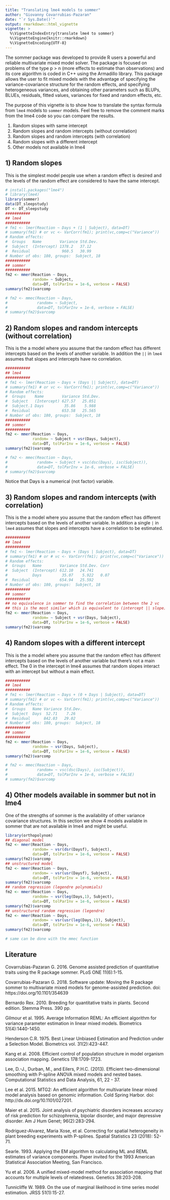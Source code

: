 ```yaml
---
title: "Translating lme4 models to sommer"
author: "Giovanny Covarrubias-Pazaran"
date: "`r Sys.Date()`"
output: rmarkdown::html_vignette
vignette: >
  %\VignetteIndexEntry{translate lme4 to sommer}
  %\VignetteEngine{knitr::rmarkdown}
  %\VignetteEncoding{UTF-8}
---
```


The sommer package was developed to provide R users a powerful and reliable multivariate mixed model solver. The package is focused on problems of the type p > n (more effects to estimate than observations) and its core algorithm is coded in C++ using the Armadillo library. This package allows the user to fit mixed models with the advantage of specifying the variance-covariance structure for the random effects, and specifying heterogeneous variances, and obtaining other parameters such as BLUPs, BLUEs, residuals, fitted values, variances for fixed and random effects, etc. 

The purpose of this vignette is to show how to translate the syntax formula from `lme4` models to `sommer` models. Feel free to remove the comment marks from the lme4 code so you can compare the results.

1) Random slopes with same intercept
2) Random slopes and random intercepts (without correlation)
3) Random slopes and random intercepts (with correlation)
4) Random slopes with a different intercept
5) Other models not available in lme4

## 1) Random slopes

This is the simplest model people use when a random effect is desired and the levels of the random effect are considered to have the same intercept.

```r
# install.packages("lme4")
# library(lme4)
library(sommer)
data(DT_sleepstudy)
DT <- DT_sleepstudy
###########
## lme4
###########
# fm1 <- lmer(Reaction ~ Days + (1 | Subject), data=DT)
# summary(fm1) # or vc <- VarCorr(fm1); print(vc,comp=c("Variance"))
# Random effects:
#  Groups   Name        Variance Std.Dev.
#  Subject  (Intercept) 1378.2   37.12   
#  Residual              960.5   30.99   
# Number of obs: 180, groups:  Subject, 18
###########
## sommer
###########
fm2 <- mmer(Reaction ~ Days,
            random= ~ Subject, 
            data=DT, tolParInv = 1e-6, verbose = FALSE)
summary(fm2)$varcomp

# fm2 <- mmec(Reaction ~ Days,
#             random= ~ Subject, 
#             data=DT, tolParInv = 1e-6, verbose = FALSE)
# summary(fm2)$varcomp


```

## 2) Random slopes and random intercepts (without correlation)

This is the a model where you assume that the random effect has different intercepts based on the levels of another variable. In addition the `||` in `lme4` assumes that slopes and intercepts have no correlation.

```r
###########
## lme4
###########
# fm1 <- lmer(Reaction ~ Days + (Days || Subject), data=DT)
# summary(fm1) # or vc <- VarCorr(fm1); print(vc,comp=c("Variance"))
# Random effects:
#  Groups    Name        Variance Std.Dev.
#  Subject   (Intercept) 627.57   25.051  
#  Subject.1 Days         35.86    5.988  
#  Residual              653.58   25.565  
# Number of obs: 180, groups:  Subject, 18
###########
## sommer
###########
fm2 <- mmer(Reaction ~ Days,
            random= ~ Subject + vsr(Days, Subject), 
            data=DT, tolParInv = 1e-6, verbose = FALSE)
summary(fm2)$varcomp

# fm2 <- mmec(Reaction ~ Days,
#             random= ~ Subject + vsc(dsc(Days), isc(Subject)),
#             data=DT, tolParInv = 1e-6, verbose = FALSE)
# summary(fm2)$varcomp

```
 
Notice that Days is a numerical (not factor) variable.

## 3) Random slopes and random intercepts (with correlation)

This is the a model where you assume that the random effect has different intercepts based on the levels of another variable. In addition a single `|` in `lme4` assumes that slopes and intercepts have a correlation to be estimated.

```r
###########
## lme4
###########
# fm1 <- lmer(Reaction ~ Days + (Days | Subject), data=DT)
# summary(fm1) # or # vc <- VarCorr(fm1); print(vc,comp=c("Variance"))
# Random effects:
#  Groups   Name        Variance Std.Dev. Corr
#  Subject  (Intercept) 612.10   24.741       
#           Days         35.07    5.922   0.07
#  Residual             654.94   25.592       
# Number of obs: 180, groups:  Subject, 18
###########
## sommer
###########
## no equivalence in sommer to find the correlation between the 2 vc
## this is the most similar which is equivalent to (intercept || slope)
fm2 <- mmer(Reaction ~ Days,
            random= ~ Subject + vsr(Days, Subject), 
            data=DT, tolParInv = 1e-6, verbose = FALSE)
summary(fm2)$varcomp

```

## 4) Random slopes with a different intercept

This is the a model where you assume that the random effect has different intercepts based on the levels of another variable but there's not a main effect. The 0 in the intercept in lme4 assumes that random slopes interact with an intercept but without a main effect.

```r
###########
## lme4
###########
# fm1 <- lmer(Reaction ~ Days + (0 + Days | Subject), data=DT)
# summary(fm1) # or vc <- VarCorr(fm1); print(vc,comp=c("Variance"))
# Random effects:
#  Groups   Name Variance Std.Dev.
#  Subject  Days  52.71    7.26   
#  Residual      842.03   29.02   
# Number of obs: 180, groups:  Subject, 18
###########
## sommer
###########
fm2 <- mmer(Reaction ~ Days,
            random= ~ vsr(Days, Subject), 
            data=DT, tolParInv = 1e-6, verbose = FALSE)
summary(fm2)$varcomp

# fm2 <- mmec(Reaction ~ Days,
#             random= ~ vsc(dsc(Days), isc(Subject)), 
#             data=DT, tolParInv = 1e-6, verbose = FALSE)
# summary(fm2)$varcomp

```

## 4) Other models available in sommer but not in lme4

One of the strengths of sommer is the availability of other variance covariance structures. In this section we show 4 models available in sommer that are not available in lme4 and might be useful.

```r
library(orthopolynom)
## diagonal model
fm2 <- mmer(Reaction ~ Days,
            random= ~ vsr(dsr(Daysf), Subject), 
            data=DT, tolParInv = 1e-6, verbose = FALSE)
summary(fm2)$varcomp
## unstructured model
fm2 <- mmer(Reaction ~ Days,
            random= ~ vsr(usr(Daysf), Subject), 
            data=DT, tolParInv = 1e-6, verbose = FALSE)
summary(fm2)$varcomp
## random regression (legendre polynomials)
fm2 <- mmer(Reaction ~ Days,
            random= ~ vsr(leg(Days,1), Subject), 
            data=DT, tolParInv = 1e-6, verbose = FALSE)
summary(fm2)$varcomp
## unstructured random regression (legendre)
fm2 <- mmer(Reaction ~ Days,
            random= ~ vsr(usr(leg(Days,1)), Subject), 
            data=DT, tolParInv = 1e-6, verbose = FALSE)
summary(fm2)$varcomp

# same can be done with the mmec function
```

## Literature

Covarrubias-Pazaran G. 2016. Genome assisted prediction of quantitative traits using the R package sommer. PLoS ONE 11(6):1-15.

Covarrubias-Pazaran G. 2018. Software update: Moving the R package sommer to multivariate mixed models for genome-assisted prediction. doi: https://doi.org/10.1101/354639

Bernardo Rex. 2010. Breeding for quantitative traits in plants. Second edition. Stemma Press. 390 pp.

Gilmour et al. 1995. Average Information REML: An efficient algorithm for variance parameter estimation in linear mixed models. Biometrics 51(4):1440-1450.

Henderson C.R. 1975. Best Linear Unbiased Estimation and Prediction under a Selection Model. Biometrics vol. 31(2):423-447.

Kang et al. 2008. Efficient control of population structure in model organism association mapping. Genetics 178:1709-1723.

Lee, D.-J., Durban, M., and Eilers, P.H.C. (2013). Efficient two-dimensional smoothing with P-spline ANOVA mixed models and nested bases. Computational Statistics and Data Analysis, 61, 22 - 37.

Lee et al. 2015. MTG2: An efficient algorithm for multivariate linear mixed model analysis based on genomic information. Cold Spring Harbor. doi: http://dx.doi.org/10.1101/027201.

Maier et al. 2015. Joint analysis of psychiatric disorders increases accuracy of risk prediction for schizophrenia, bipolar disorder, and major depressive disorder. Am J Hum Genet; 96(2):283-294.

Rodriguez-Alvarez, Maria Xose, et al. Correcting for spatial heterogeneity in plant breeding experiments with P-splines. Spatial Statistics 23 (2018): 52-71.

Searle. 1993. Applying the EM algorithm to calculating ML and REML estimates of variance components. Paper invited for the 1993 American Statistical Association Meeting, San Francisco.

Yu et al. 2006. A unified mixed-model method for association mapping that accounts for multiple levels of relatedness. Genetics 38:203-208.

Tunnicliffe W. 1989. On the use of marginal likelihood in time series model estimation. JRSS 51(1):15-27.
